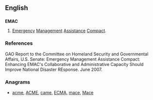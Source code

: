 ==English==

==={{initialism}}===
'''EMAC'''

# [[emergency|Emergency]] [[management|Management]] [[assistance|Assistance]] [[compact|Compact]].

===References===
GAO Report to the Committee on Homeland Security and Governmental Affairs, U.S. Senate: Emergency Management Assistance Compact: Enhancing EMAC's Collaborative and Administrative Capacity Should Improve National Disaster REsponse. June 2007.

===Anagrams===
* {{alphagram|acem}} [[acme#English|acme]], [[ACME#English|ACME]], [[came#English|came]], [[ECMA#English|ECMA]], [[mace#English|mace]], [[Mace#English|Mace]]